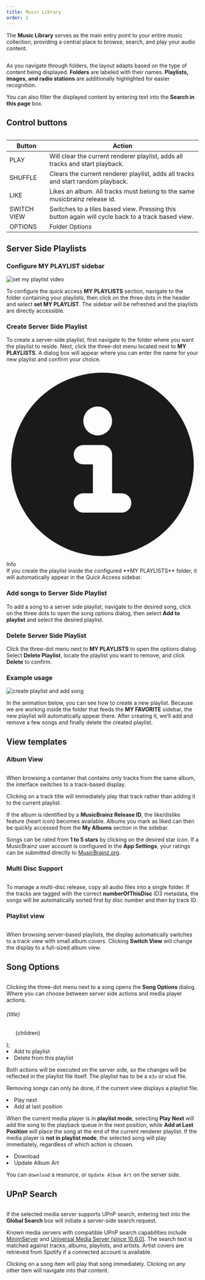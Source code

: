 ```yaml
---
title: Music Library
order: 2
---
```








The **Music Library** serves as the main entry point to your entire music collection, providing a central place to browse, search, and play your audio content.

<div id="carousel-album" class="relative w-full h-full" data-carousel="slide">
    <div style={"height: 650px"} class="relative overflow-hidden rounded-lg md:h-96">
        <div class="hidden duration-700 ease-in-out" data-carousel-item>
            <Image src={imgB1} class="absolute -translate-x-1/2 -translate-y-1/2 top-1/2 left-1/2" alt="" />
        </div>
        <div class="hidden duration-700 ease-in-out" data-carousel-item>
            <Image src={imgB2} class="absolute -translate-x-1/2 -translate-y-1/2 top-1/2 left-1/2" alt="" />
        </div>
        <div class="hidden duration-700 ease-in-out" data-carousel-item>
            <Image src={imgB3} class="absolute -translate-x-1/2 -translate-y-1/2 top-1/2 left-1/2" alt="" />
        </div>
    </div>
</div>


As you navigate through folders, the layout adapts based on the type of content being displayed. **Folders** are labeled with their names. **Playlists, images, and radio stations** are additionally highlighted for easier recognition.  

You can also filter the displayed content by entering text into the **Search in this page** box.


## Control buttons

<Image src={imgButtonBar} alt="" class="size-64 shrink-0" />

<div class="relative overflow-x-auto">
    <table class="w-full text-sm text-left rtl:text-right text-gray-500 dark:text-gray-400">
        <thead class="text-xs text-gray-700 uppercase bg-gray-50 dark:bg-gray-700 dark:text-gray-400">
            <tr>
                <th scope="col" class="px-6 py-3">Button</th>
                <th scope="col" class="px-6 py-3">Action</th>
            </tr>
        </thead>
        <tbody>
            <tr class="bg-white border-b dark:bg-gray-800 dark:border-gray-700 border-gray-200">
                <td scope="row" class="px-6 py-4 font-medium text-gray-900 whitespace-nowrap dark:text-white">PLAY</td>
                <td class="px-6 py-4">Will clear the current renderer playlist, adds all tracks and start playback.</td>
            </tr>
            <tr class="bg-white border-b dark:bg-gray-800 dark:border-gray-700 border-gray-200">
                <td scope="row" class="px-6 py-4 font-medium text-gray-900 whitespace-nowrap dark:text-white">SHUFFLE</td>
                <td class="px-6 py-4">Clears the current renderer playlist, adds all tracks and start random playback.</td>
            </tr>
            <tr class="bg-white border-b dark:bg-gray-800 dark:border-gray-700 border-gray-200">
                <td scope="row" class="px-6 py-4 font-medium text-gray-900 whitespace-nowrap dark:text-white">LIKE</td>
                <td class="px-6 py-4">Likes an album. All tracks must belong to the same musicbrainz release id.</td>
            </tr>
            <tr class="bg-white border-b dark:bg-gray-800 dark:border-gray-700 border-gray-200">
                <td scope="row" class="px-6 py-4 font-medium text-gray-900 whitespace-nowrap dark:text-white">SWITCH VIEW</td>
                <td class="px-6 py-4">Switches to a tiles based view. Pressing this button again will cycle back to a track based view.</td>
            </tr>
            <tr class="bg-white border-b dark:bg-gray-800 dark:border-gray-700 border-gray-200">
                <td scope="row" class="px-6 py-4 font-medium text-gray-900 whitespace-nowrap dark:text-white">OPTIONS</td>
                <td class="px-6 py-4">Folder Options</td>
            </tr>
        </tbody>
    </table>
</div>

## Server Side Playlists

### Configure MY PLAYLIST sidebar

<Image src={imgMyPlaylist} alt="set my playlist video" />

To configure the quick access **MY PLAYLISTS** section, navigate to the folder containing your playlists, then click on the three dots in the header and select **set MY PLAYLIST**. The sidebar will be refreshed and the playlists are directly accessible.


### Create Server Side Playlist

To create a server-side playlist, first navigate to the folder where you want the playlist to reside. Next, click the three-dot menu located next to **MY PLAYLISTS**. A dialog box will appear where you can enter the name for your new playlist and confirm your choice.

<div class="flex items-center p-4 mb-4 text-sm text-blue-800 border border-blue-300 rounded-lg bg-blue-50 dark:bg-gray-800 dark:text-blue-400 dark:border-blue-800" role="alert">
  <svg class="shrink-0 inline w-4 h-4" aria-hidden="true" xmlns="http://www.w3.org/2000/svg" fill="currentColor" viewBox="0 0 20 20">
    <path d="M10 .5a9.5 9.5 0 1 0 9.5 9.5A9.51 9.51 0 0 0 10 .5ZM9.5 4a1.5 1.5 0 1 1 0 3 1.5 1.5 0 0 1 0-3ZM12 15H8a1 1 0 0 1 0-2h1v-3H8a1 1 0 0 1 0-2h2a1 1 0 0 1 1 1v4h1a1 1 0 0 1 0 2Z"/>
  </svg>
  <span class="sr-only">Info</span>
  <div class="ps-6">
    If you create the playlist inside the configured **MY PLAYLISTS** folder, it will automatically appear in the Quick Access sidebar.
  </div>
</div>


### Add songs to Server Side Playlist

To add a song to a server side playlist, navigate to the desired song, click on the three dots to open the song options dialog, then select **Add to playlist** and select the desired playlist.

### Delete Server Side Playlist

Click the three-dot menu next to **MY PLAYLISTS** to open the options dialog. Select **Delete Playlist**, locate the playlist you want to remove, and click **Delete** to confirm.

### Example usage

<Image src={imgMyPlaylistCreateAdd} alt="create playlist and add song" />

In the animation below, you can see how to create a new playlist. Because we are working inside the folder that feeds the **MY FAVORITE** sidebar, the new playlist will automatically appear there. After creating it, we’ll add and remove a few songs and finally delete the created playlist.

## View templates

### Album View

<Image src={imgA1} alt="" />

When browsing a container that contains only tracks from the same album, the interface switches to a track-based display.  

Clicking on a track title will immediately play that track rather than adding it to the current playlist.  

If the album is identified by a **MusicBrainz Release ID**, the like/dislike feature (heart icon) becomes available. Albums you mark as liked can then be quickly accessed from the **My Albums** section in the sidebar.

Songs can be rated from **1 to 5 stars** by clicking on the desired star icon. If a MusicBrainz user account is configured in the **App Settings**, your ratings can be submitted directly to [MusicBrainz.org](https://www.musicbrainz.org).

### Multi Disc Support

<Image src={imgMD} alt="" />

To manage a multi-disc release, copy all audio files into a single folder. If the tracks are tagged with the correct **numberOfThisDisc** ID3 metadata, the songs will be automatically sorted first by disc number and then by track ID.


###  Playlist view

<Image src={imgPV} alt="" />

When browsing server-based playlists, the display automatically switches to a track view with small album covers. Clicking **Switch View** will change the display to a full-sized album view.

## Song Options

<Image src={imgSO} class="size-64 shrink-0" alt="" />

Clicking the three-dot menu next to a song opens the **Song Options** dialog. Where you can choose between server side actions and media player actions.


  <div>
    <h6 class="mb-2 text-lg font-semibold text-gray-900 dark:text-white">{title}</h6>
    <ul class="max-w-md space-y-1 text-gray-500 list-disc list-inside dark:text-gray-400">
      {children}
    </ul>
  </div>
);

<Bullets class="mt-8" title="Server side playlist actions">
    <li>Add to playlist</li>
    <li>Delete from this playlist</li>
</Bullets>

Both actions will be executed on the server side, so the changes will be reflected in the playlist file itself. The playlist has to be a `m3u` or `m3u8` file.

Removing songs can only be done, if the current view displays a playlist file.

<Bullets title="Player playlist actions">
    <li>Play next</li>
    <li>Add at last position</li>
</Bullets>

When the current media player is in **playlist mode**, selecting **Play Next** will add the song to the playback queue in the next position, while **Add at Last Position** will place the song at the end of the current renderer playlist. If the media player is **not in playlist mode**, the selected song will play immediately, regardless of which action is chosen.


<Bullets title="Other server actions">
    <li>Download</li>
    <li>Update Album Art</li>
</Bullets>

You can `download` a resource, or `Update Album Art` on the server side.


## UPnP Search

<Image src={search} alt="" />

If the selected media server supports UPnP search, entering text into the **Global Search** box will initiate a server-side search request.  

Known media servers with compatible UPnP search capabilities include [MinimServer](https://minimserver.com/) and [Universal Media Server (since 10.6.0)](https://www.universalmediaserver.com/). The search text is matched against tracks, albums, playlists, and artists. Artist covers are retrieved from Spotify if a connected account is available.

Clicking on a song item will play that song immediately. Clicking on any other item will navigate into that content.